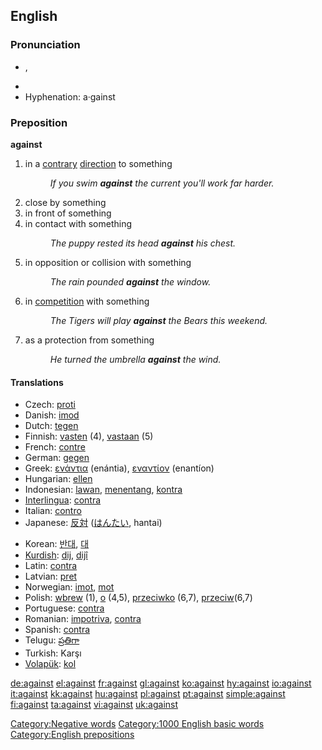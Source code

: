 ==English==

{{rank|again|also|away|147|against|though|get|eyes}}

===Pronunciation===
*{{IPA|/əˈgɛnst/, /əˈgeɪnst/}}, {{SAMPA|/@"gEnst/, /@"geInst/}}
*{{audio|en-us-against.ogg|Audio (US)}}
*Hyphenation: a&middot;gainst

===Preposition===
'''against'''

# in a [[contrary]] [[direction]] to something
#:''If you swim '''against''' the current you'll work far harder.''
# close by something
# in front of something
# in contact with something
#:''The puppy rested its head '''against''' his chest.''
# in opposition or collision with something
#:''The rain pounded '''against''' the window.''
# in [[competition]] with something
#:''The Tigers will play '''against''' the Bears this weekend.''
# as a protection from something
#:''He turned the umbrella '''against''' the wind.''

====Translations====
{{top}}
*Czech: [[proti]]
*Danish: [[imod]]
*Dutch: [[tegen]]
*Finnish: [[vasten]] (4), [[vastaan]] (5)
*French: [[contre]] 
*German: [[gegen]]
*Greek: [[ενάντια]] (enántia), [[εναντίον]] (enantíon)
*Hungarian: [[ellen]]
*Indonesian: [[lawan]], [[tentang|menentang]], [[kontra]]
*[[Interlingua]]: [[contra]] 
*Italian: [[contro]] 
*Japanese: [[反対]] ([[はんたい]], hantai)
{{mid}}
*Korean: [[반대]], [[대]] 
*[[Kurdish]]: [[dij]], [[dijî]]
*Latin: [[contra]]
*Latvian: [[pret]]
*Norwegian: [[imot]], [[mot]]
*Polish: [[wbrew]] (1), [[o]] (4,5), [[przeciwko]] (6,7), [[przeciw]](6,7)
*Portuguese: [[contra]] 
*Romanian: [[impotriva]], [[contra]]
*Spanish: [[contra]]
*Telugu: [[ప్రతిగా]]
*Turkish: Karşı
*[[Volapük]]: [[kol]]
{{bottom}}

[[Category:Negative words]]
[[Category:1000 English basic words]]
[[Category:English prepositions]]

[[de:against]]
[[el:against]]
[[fr:against]]
[[gl:against]]
[[ko:against]]
[[hy:against]]
[[io:against]]
[[it:against]]
[[kk:against]]
[[hu:against]]
[[pl:against]]
[[pt:against]]
[[simple:against]]
[[fi:against]]
[[ta:against]]
[[vi:against]]
[[uk:against]]